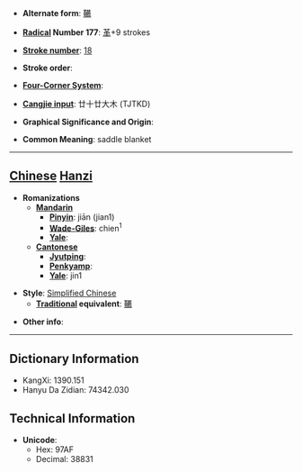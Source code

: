 * '''Alternate form''': [[韉]]

* '''[[Wiktionary:Chinese radical index| Radical]] Number 177''': [[Wiktionary:Chinese radical index 革|革]]+9 strokes

* '''[[Wiktionary:Chinese total strokes index|Stroke number]]''': [[Wiktionary:Chinese total strokes index 18|18]]

* '''Stroke order''': 

* '''[[Wiktionary:Chinese four corner index|Four-Corner System]]''': 

* '''[[Wiktionary:Chinese Cangjie index|Cangjie input]]''': 廿十廿大木 (TJTKD)

* '''Graphical Significance and Origin''': 

* '''Common Meaning''': saddle blanket

----

== [[Chinese]] [[Hanzi]] ==

* '''Romanizations'''
** '''[[Mandarin]]'''
*** '''[[Pinyin]]''': jiān (jian1)
*** '''[[Wade-Giles]]''': chien<sup>1</sup>
*** '''[[Yale]]''': 
** '''[[Cantonese]]'''
*** '''[[Jyutping]]''':
*** '''[[Penkyamp]]''': 
*** '''[[Yale]]''': jin1

* '''Style''': [[Simplified Chinese]] 
** '''[[Traditional Chinese|Traditional]] equivalent''': [[韉]]

* '''Other info''': 

----

== Dictionary Information ==

* KangXi: 1390.151
* Hanyu Da Zidian: 74342.030

== Technical Information ==

* '''Unicode''':
** Hex: 97AF
** Decimal: 38831